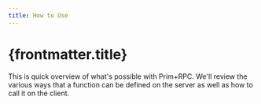 ```yaml
---
title: How to Use
---
```


# {frontmatter.title}

This is quick overview of what's possible with Prim+RPC. We'll review the various ways that a function can be defined on
the server as well as how to call it on the client.

